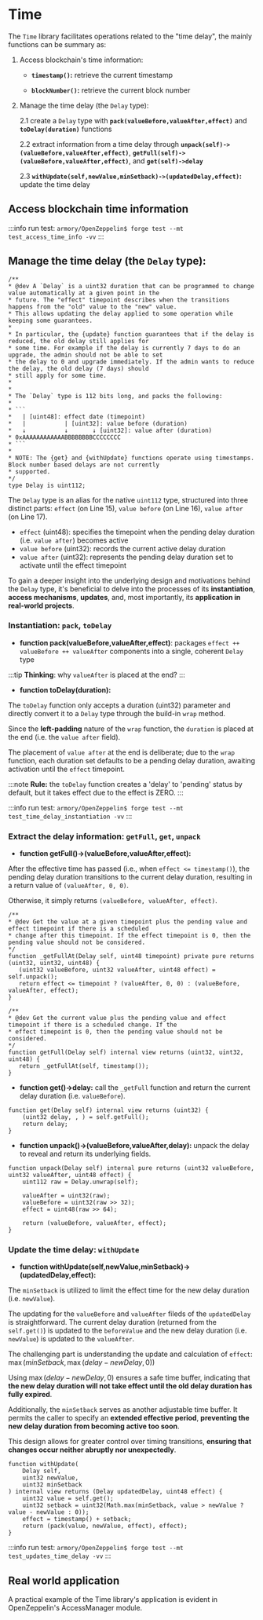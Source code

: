 # Time

The `Time` library facilitates operations related to the "time delay", the mainly functions can be summary as: 

1. Access blockchain's time information: 
    
    - **`timestamp()`:** retrieve the current timestamp

    - **`blockNumber()`:** retrieve the current block number

2. Manage the time delay (the `Delay` type):

    2.1 create a `Delay` type with **`pack(valueBefore,valueAfter,effect)`** and **`toDelay(duration)`** functions

    2.2 extract information from a time delay through **`unpack(self)->(valueBefore,valueAfter,effect)`**, **`getFull(self)->(valueBefore,valueAfter,effect)`**, and **`get(self)->delay`**

    2.3 **`withUpdate(self,newValue,minSetback)->(updatedDelay,effect)`:** update the time delay
    

## Access blockchain time information

:::info
run test: `armory/OpenZeppelin$ forge test --mt test_access_time_info -vv`
:::

## Manage the time delay (the `Delay` type):

```solidity showLineNumbers
/**
* @dev A `Delay` is a uint32 duration that can be programmed to change value automatically at a given point in the
* future. The "effect" timepoint describes when the transitions happens from the "old" value to the "new" value.
* This allows updating the delay applied to some operation while keeping some guarantees.
*
* In particular, the {update} function guarantees that if the delay is reduced, the old delay still applies for
* some time. For example if the delay is currently 7 days to do an upgrade, the admin should not be able to set
* the delay to 0 and upgrade immediately. If the admin wants to reduce the delay, the old delay (7 days) should
* still apply for some time.
*
*
* The `Delay` type is 112 bits long, and packs the following:
*
* ```
*   | [uint48]: effect date (timepoint)
*   |           | [uint32]: value before (duration)
*   ↓           ↓       ↓ [uint32]: value after (duration)
* 0xAAAAAAAAAAAABBBBBBBBCCCCCCCC
* ```
*
* NOTE: The {get} and {withUpdate} functions operate using timestamps. Block number based delays are not currently
* supported.
*/
type Delay is uint112;
```

The `Delay` type is an alias for the native `uint112` type, structured into three distinct parts: `effect` (on Line 15), `value before` (on Line 16), `value after` (on Line 17).

- `effect` (uint48): specifies the timepoint when the pending delay duration (i.e. `value after`) becomes active
- `value before` (uint32): records the current active delay duration
- `value after` (uint32): represents the pending delay duration set to activate until the effect timepoint

To gain a deeper insight into the underlying design and motivations behind the `Delay` type, it's beneficial to delve into the processes of its **instantiation**, **access mechanisms**, **updates**, and, most importantly, its **application in real-world projects**.

### Instantiation: `pack`, `toDelay`

- **function pack(valueBefore,valueAfter,effect)**: packages `effect ++ valueBefore ++ valueAfter` components into a single, coherent `Delay` type

:::tip
**Thinking**: why `valueAfter` is placed at the end?
:::

- **function toDelay(duration):**

The `toDelay` function only accepts a duration (uint32) parameter and directly convert it to a `Delay` type through the build-in `wrap` method.

Since the **left-padding** nature of the `wrap` function, the `duration` is placed at the end (i.e. the `value after` field).

The placement of `value after` at the end is deliberate; due to the `wrap` function, each duration set defaults to be a pending delay duration, awaiting activation until the `effect` timepoint.

:::note
**Rule:** the `toDelay` function creates a 'delay' to 'pending' status by default, but it takes effect due to the effect is ZERO.
:::

:::info
run test: `armory/OpenZeppelin$ forge test --mt test_time_delay_instantiation -vv`
:::

### Extract the delay information: `getFull`, `get`, `unpack`


- **function getFull()->(valueBefore,valueAfter,effect):**

After the effective time has passed (i.e., when `effect <= timestamp()`), the pending delay duration transitions to the current delay duration, resulting in a return value of `(valueAfter, 0, 0)`.

Otherwise, it simply returns `(valueBefore, valueAfter, effect)`.

```solidity
/**
* @dev Get the value at a given timepoint plus the pending value and effect timepoint if there is a scheduled
* change after this timepoint. If the effect timepoint is 0, then the pending value should not be considered.
*/
function _getFullAt(Delay self, uint48 timepoint) private pure returns (uint32, uint32, uint48) {
   (uint32 valueBefore, uint32 valueAfter, uint48 effect) = self.unpack();
   return effect <= timepoint ? (valueAfter, 0, 0) : (valueBefore, valueAfter, effect);
}

/**
* @dev Get the current value plus the pending value and effect timepoint if there is a scheduled change. If the
* effect timepoint is 0, then the pending value should not be considered.
*/
function getFull(Delay self) internal view returns (uint32, uint32, uint48) {
   return _getFullAt(self, timestamp());
}
```

- **function get()->delay:** call the `_getFull` function and return the current delay duration (i.e. `valueBefore`).

```solidity
function get(Delay self) internal view returns (uint32) {
    (uint32 delay, , ) = self.getFull();
    return delay;
}
```

- **function unpack()->(valueBefore,valueAfter,delay):** unpack the delay to reveal and return its underlying fields.

```solidity
function unpack(Delay self) internal pure returns (uint32 valueBefore, uint32 valueAfter, uint48 effect) {
    uint112 raw = Delay.unwrap(self);

    valueAfter = uint32(raw);
    valueBefore = uint32(raw >> 32);
    effect = uint48(raw >> 64);

    return (valueBefore, valueAfter, effect);
}
```

### Update the time delay: `withUpdate`

- **function withUpdate(self,newValue,minSetback)->(updatedDelay,effect):**

The `minSetback` is utilized to limit the effect time for the new delay duration (i.e. `newValue`).

The updating for the `valueBefore` and `valueAfter` fileds of the `updatedDelay` is straightforward.
The current delay duration (returned from the `self.get()`) is updated to the `beforeValue` and the new delay duration (i.e. `newValue`) is updated to the `valueAfter`.

The challenging part is understanding the update and calculation of `effect`: $\max{(minSetback, \max{(delay-newDelay, 0)})}$ 

Using $\max{(delay-newDelay, 0)}$ ensures a safe time buffer, indicating that **the new delay duration will not take effect until the old delay duration has fully expired**.

Additionally, the `minSetback` serves as another adjustable time buffer. It permits the caller to specify an **extended effective period**, **preventing the new delay duration from becoming active too soon**.

This design allows for greater control over timing transitions, **ensuring that changes occur neither abruptly nor unexpectedly**.


```solidity
function withUpdate(
    Delay self,
    uint32 newValue,
    uint32 minSetback
) internal view returns (Delay updatedDelay, uint48 effect) {
    uint32 value = self.get();
    uint32 setback = uint32(Math.max(minSetback, value > newValue ? value - newValue : 0));
    effect = timestamp() + setback;
    return (pack(value, newValue, effect), effect);
}
```

:::info
run test: `armory/OpenZeppelin$ forge test --mt test_updates_time_delay -vv`
:::

## Real world application

A practical example of the Time library's application is evident in OpenZeppelin's AccessManager module.

